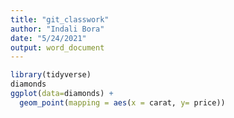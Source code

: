 ```yaml
---
title: "git_classwork"
author: "Indali Bora"
date: "5/24/2021"
output: word_document
---
```


```r
library(tidyverse)
diamonds
ggplot(data=diamonds) +
  geom_point(mapping = aes(x = carat, y= price))
```
